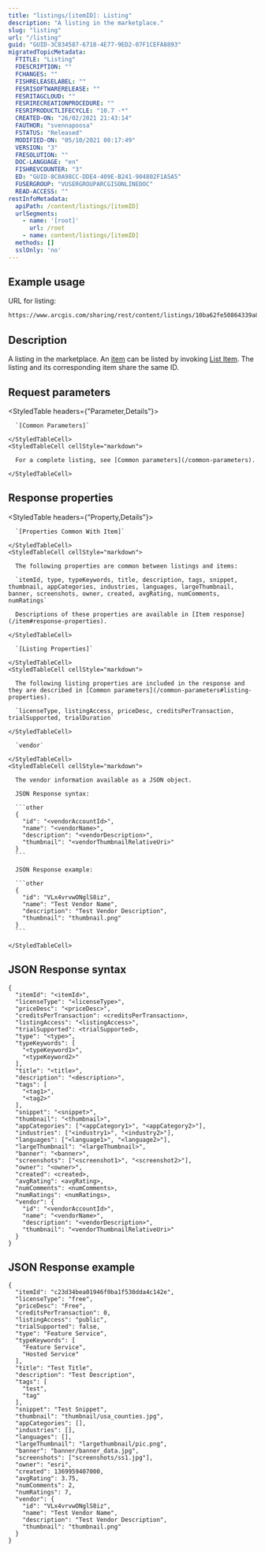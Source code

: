 ```yaml
---
title: "listings/[itemID]: Listing"
description: "A listing in the marketplace."
slug: "listing"
url: "/listing"
guid: "GUID-3C834587-6718-4E77-9ED2-07F1CEFA8893"
migratedTopicMetadata:
  FTITLE: "Listing"
  FDESCRIPTION: ""
  FCHANGES: ""
  FISHRELEASELABEL: ""
  FESRISOFTWARERELEASE: ""
  FESRITAGCLOUD: ""
  FESRIRECREATIONPROCEDURE: ""
  FESRIPRODUCTLIFECYCLE: "10.7 -*"
  CREATED-ON: "26/02/2021 21:43:14"
  FAUTHOR: "svennapoosa"
  FSTATUS: "Released"
  MODIFIED-ON: "05/10/2021 08:17:49"
  VERSION: "3"
  FRESOLUTION: ""
  DOC-LANGUAGE: "en"
  FISHREVCOUNTER: "3"
  ED: "GUID-8C0A98CC-DDE4-409E-B241-904802F1A5A5"
  FUSERGROUP: "VUSERGROUPARCGISONLINEDOC"
  READ-ACCESS: ""
restInfoMetadata:
  apiPath: /content/listings/[itemID]
  urlSegments:
    - name: '[root]'
      url: /root
    - name: content/listings/[itemID]
  methods: []
  sslOnly: 'no'
---
```


## Example usage

URL for listing:

```markdown
https://www.arcgis.com/sharing/rest/content/listings/10ba62fe50864339a8a3e0f18ca85506
```

## Description

A listing in the marketplace. An [item](/item) can be listed by invoking [List Item](/list-item). The listing and its corresponding item share the same ID. 

## Request parameters 

<StyledTable headers={"Parameter,Details"}>
  <StyledTableRow>
    <StyledTableCell cellStyle="markdown">

      `[Common Parameters]` 

    </StyledTableCell>
    <StyledTableCell cellStyle="markdown">

      For a complete listing, see [Common parameters](/common-parameters).

    </StyledTableCell>
  </StyledTableRow>
</StyledTable>

## Response properties

<StyledTable headers={"Property,Details"}>
  <StyledTableRow>
    <StyledTableCell cellStyle="markdown">

      `[Properties Common With Item]` 

    </StyledTableCell>
    <StyledTableCell cellStyle="markdown">

      The following properties are common between listings and items:

      `itemId, type, typeKeywords, title, description, tags, snippet, thumbnail, appCategories, industries, languages, largeThumbnail, banner, screenshots, owner, created, avgRating, numComments, numRatings` 

      Descriptions of these properties are available in [Item response](/item#response-properties).

    </StyledTableCell>
  </StyledTableRow>
  <StyledTableRow>
    <StyledTableCell cellStyle="markdown">

      `[Listing Properties]` 

    </StyledTableCell>
    <StyledTableCell cellStyle="markdown">

      The following listing properties are included in the response and they are described in [Common parameters](/common-parameters#listing-properties).

      `licenseType, listingAccess, priceDesc, creditsPerTransaction, trialSupported, trialDuration` 

    </StyledTableCell>
  </StyledTableRow>
  <StyledTableRow>
    <StyledTableCell cellStyle="markdown">

      `vendor` 

    </StyledTableCell>
    <StyledTableCell cellStyle="markdown">

      The vendor information available as a JSON object.

      JSON Response syntax:

      ```other
      {
        "id": "<vendorAccountId>",
        "name": "<vendorName>",
        "description": "<vendorDescription>",
        "thumbnail": "<vendorThumbnailRelativeUri>"
      }
      ```

      JSON Response example:

      ```other
      {
        "id": "VLx4vrvwONglS8iz",
        "name": "Test Vendor Name",
        "description": "Test Vendor Description",
        "thumbnail": "thumbnail.png"
      }
      ``` 

    </StyledTableCell>
  </StyledTableRow>
</StyledTable>

## JSON Response syntax

```other
{
  "itemId": "<itemId>",
  "licenseType": "<licenseType>",
  "priceDesc": "<priceDesc>",
  "creditsPerTransaction": <creditsPerTransaction>,
  "listingAccess": "<listingAccess>",
  "trialSupported": <trialSupported>,
  "type": "<type>",
  "typeKeywords": [
    "<typeKeyword1>",
    "<typeKeyword2>"
  ],
  "title": "<title>",
  "description": "<description>",
  "tags": [
    "<tag1>",
    "<tag2>"
  ],
  "snippet": "<snippet>",
  "thumbnail": "<thumbnail>",
  "appCategories": ["<appCategory1>", "<appCategory2>"],
  "industries": ["<industry1>", "<industry2>"],
  "languages": ["<language1>", "<language2>"],
  "largeThumbnail": "<largeThumbnail>",
  "banner": "<banner>",
  "screenshots": ["<screenshot1>", "<screenshot2>"],
  "owner": "<owner>",
  "created": <created>,
  "avgRating": <avgRating>,
  "numComments": <numComments>,
  "numRatings": <numRatings>,
  "vendor": {
    "id": "<vendorAccountId>",
    "name": "<vendorName>",
    "description": "<vendorDescription>",
    "thumbnail": "<vendorThumbnailRelativeUri>"
  }
}
``` 

## JSON Response example

```other
{
  "itemId": "c23d34bea01946f0ba1f530dda4c142e",
  "licenseType": "free",
  "priceDesc": "Free",
  "creditsPerTransaction": 0,
  "listingAccess": "public",
  "trialSupported": false,
  "type": "Feature Service",
  "typeKeywords": [
    "Feature Service",
    "Hosted Service"
  ],
  "title": "Test Title",
  "description": "Test Description",
  "tags": [
    "test",
    "tag"
  ],
  "snippet": "Test Snippet",
  "thumbnail": "thumbnail/usa_counties.jpg",
  "appCategories": [],
  "industries": [],
  "languages": [],
  "largeThumbnail": "largethumbnail/pic.png",
  "banner": "banner/banner_data.jpg",
  "screenshots": ["screenshots/ss1.jpg"],
  "owner": "esri",
  "created": 1369959407000,
  "avgRating": 3.75,
  "numComments": 2,
  "numRatings": 7,
  "vendor": {
    "id": "VLx4vrvwONglS8iz",
    "name": "Test Vendor Name",
    "description": "Test Vendor Description",
    "thumbnail": "thumbnail.png"
  }
}
```

 
